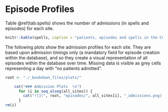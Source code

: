 # Episode Profiles {#episodes}

Table \@ref(tab:spells) shows the number of admissions (in spells and episodes) for each site.

```r
knitr::kable(spells, caption = "patients, episodes and spells in the CC-HIC cohort")
```

The following plots show the admission profiles for each site. They are based upon admission timings only (a mandatory field for episode creation within the database), and so they create a visual representation of all episodes within the database over time. Missing data is visible as grey cells representing a day with "no patients admitted".

```r
root <- "./_bookdown_files/plots/"

    cat("### Admission Plots  \n")
      for (i in seq_along(all_sites)) {
        cat("![](", root, "episodes/", all_sites[i], "_admissions.png)  \n", sep = "")
      }
rm(i)
```
